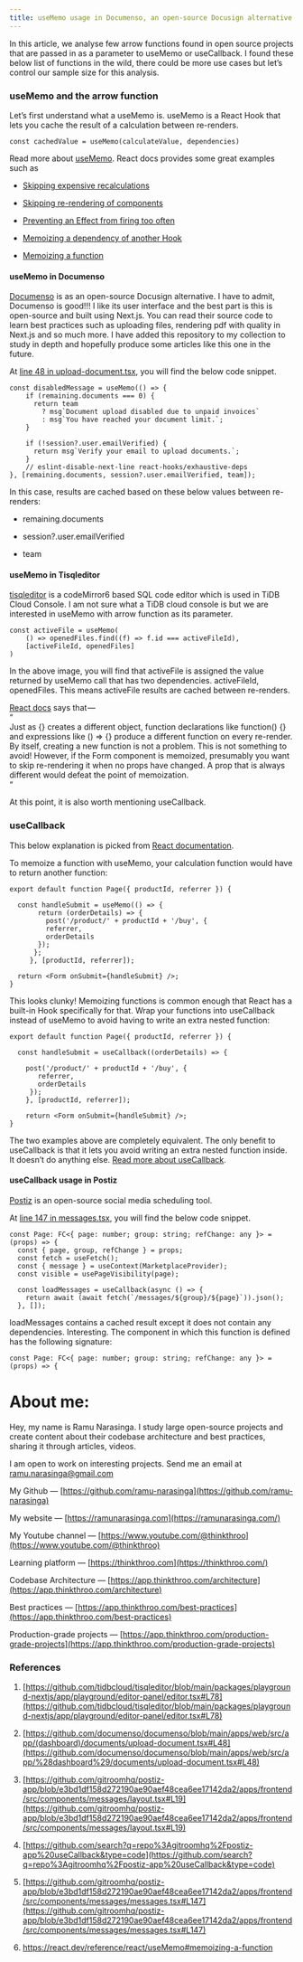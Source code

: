 ```yaml
---
title: useMemo usage in Documenso, an open-source Docusign alternative.
---
```


In this article, we analyse few arrow functions found in open source projects that are passed in as a parameter to useMemo or useCallback. I found these below list of functions in the wild, there could be more use cases but let’s control our sample size for this analysis.

### useMemo and the arrow function

Let’s first understand what a useMemo is. useMemo is a React Hook that lets you cache the result of a calculation between re-renders.

```plaintext
const cachedValue = useMemo(calculateValue, dependencies)
```

Read more about [useMemo](https://react.dev/reference/react/useMemo). React docs provides some great examples such as

* [Skipping expensive recalculations](https://react.dev/reference/react/useMemo#skipping-expensive-recalculations)
    
* [Skipping re-rendering of components](https://react.dev/reference/react/useMemo#skipping-re-rendering-of-components)
    
* [Preventing an Effect from firing too often](https://react.dev/reference/react/useMemo#preventing-an-effect-from-firing-too-often)
    
* [Memoizing a dependency of another Hook](https://react.dev/reference/react/useMemo#memoizing-a-dependency-of-another-hook)
    
* [Memoizing a function](https://react.dev/reference/react/useMemo#memoizing-a-function)
    

#### useMemo in Documenso

[Documenso](https://github.com/documenso/documenso/blob/main/apps/web/src/app/%28dashboard%29/documents/upload-document.tsx#L48) is as an open-source Docusign alternative. I have to admit, Documenso is good!!! I like its user interface and the best part is this is open-source and built using Next.js. You can read their source code to learn best practices such as uploading files, rendering pdf with quality in Next.js and so much more. I have added this repository to my collection to study in depth and hopefully produce some articles like this one in the future.

At [line 48 in upload-document.tsx](https://github.com/documenso/documenso/blob/main/apps/web/src/app/%28dashboard%29/documents/upload-document.tsx#L48), you will find the below code snippet.

```plaintext
const disabledMessage = useMemo(() => {
    if (remaining.documents === 0) {
      return team
        ? msg`Document upload disabled due to unpaid invoices`
        : msg`You have reached your document limit.`;
    }

    if (!session?.user.emailVerified) {
      return msg`Verify your email to upload documents.`;
    }
    // eslint-disable-next-line react-hooks/exhaustive-deps
}, [remaining.documents, session?.user.emailVerified, team]);
```

In this case, results are cached based on these below values between re-renders:

* remaining.documents
    
* session?.user.emailVerified
    
* team
    

#### useMemo in Tisqleditor

[tisqleditor](https://github.com/tidbcloud/tisqleditor/tree/main) is a codeMirror6 based SQL code editor which is used in TiDB Cloud Console. I am not sure what a TiDB cloud console is but we are interested in useMemo with arrow function as its parameter.

```plaintext
const activeFile = useMemo(
    () => openedFiles.find((f) => f.id === activeFileId),
    [activeFileId, openedFiles]
)
```

In the above image, you will find that activeFile is assigned the value returned by useMemo call that has two dependencies. activeFileId, openedFiles. This means activeFile results are cached between re-renders.

[React docs](https://react.dev/reference/react/useMemo#memoizing-a-function) says that —   
“  
Just as {} creates a different object, function declarations like function() {} and expressions like () =&gt; {} produce a different function on every re-render. By itself, creating a new function is not a problem. This is not something to avoid! However, if the Form component is memoized, presumably you want to skip re-rendering it when no props have changed. A prop that is always different would defeat the point of memoization.  
“

At this point, it is also worth mentioning useCallback.

### useCallback

This below explanation is picked from [React documentation](https://react.dev/reference/react/useMemo#memoizing-a-dependency-of-another-hook).

To memoize a function with useMemo, your calculation function would have to return another function:

```plaintext
export default function Page({ productId, referrer }) {
  
  const handleSubmit = useMemo(() => {
       return (orderDetails) => {
         post('/product/' + productId + '/buy', {
         referrer,
         orderDetails
       });
      };
     }, [productId, referrer]);
   
  return <Form onSubmit={handleSubmit} />;
}
```

This looks clunky! Memoizing functions is common enough that React has a built-in Hook specifically for that. Wrap your functions into useCallback instead of useMemo to avoid having to write an extra nested function:

```plaintext
export default function Page({ productId, referrer }) {
 
  const handleSubmit = useCallback((orderDetails) => {
 
    post('/product/' + productId + '/buy', {
       referrer,
       orderDetails
     });
    }, [productId, referrer]);
    
    return <Form onSubmit={handleSubmit} />;
}
```

The two examples above are completely equivalent. The only benefit to useCallback is that it lets you avoid writing an extra nested function inside. It doesn’t do anything else. [Read more about useCallback](https://react.dev/reference/react/useCallback).

#### useCallback usage in Postiz

[Postiz](https://postiz.com/) is an open-source social media scheduling tool.

At [line 147 in messages.tsx](https://github.com/gitroomhq/postiz-app/blob/e3bd1df158d272190ae90aef48cea6ee17142da2/apps/frontend/src/components/messages/messages.tsx#L147), you will find the below code snippet.

```plaintext
const Page: FC<{ page: number; group: string; refChange: any }> = (props) => {
  const { page, group, refChange } = props;
  const fetch = useFetch();
  const { message } = useContext(MarketplaceProvider);
  const visible = usePageVisibility(page);

  const loadMessages = useCallback(async () => {
    return await (await fetch(`/messages/${group}/${page}`)).json();
  }, []);
```

loadMessages contains a cached result except it does not contain any dependencies. Interesting. The component in which this function is defined has the following signature:

```plaintext
const Page: FC<{ page: number; group: string; refChange: any }> = (props) => {
```

# **About me:**

Hey, my name is Ramu Narasinga. I study large open-source projects and create content about their codebase architecture and best practices, sharing it through articles, videos.

I am open to work on interesting projects. Send me an email at ramu.narasinga@gmail.com

My Github — [https://github.com/ramu-narasinga](https://github.com/ramu-narasinga)

My website — [https://ramunarasinga.com](https://ramunarasinga.com/)

My Youtube channel — [https://www.youtube.com/@thinkthroo](https://www.youtube.com/@thinkthroo)

Learning platform — [https://thinkthroo.com](https://thinkthroo.com/)

Codebase Architecture — [https://app.thinkthroo.com/architecture](https://app.thinkthroo.com/architecture)

Best practices — [https://app.thinkthroo.com/best-practices](https://app.thinkthroo.com/best-practices)

Production-grade projects — [https://app.thinkthroo.com/production-grade-projects](https://app.thinkthroo.com/production-grade-projects)

### References

1. [https://github.com/tidbcloud/tisqleditor/blob/main/packages/playground-nextjs/app/playground/editor-panel/editor.tsx#L78](https://github.com/tidbcloud/tisqleditor/blob/main/packages/playground-nextjs/app/playground/editor-panel/editor.tsx#L78)
    
2. [https://github.com/documenso/documenso/blob/main/apps/web/src/app/(dashboard)/documents/upload-document.tsx#L48](https://github.com/documenso/documenso/blob/main/apps/web/src/app/%28dashboard%29/documents/upload-document.tsx#L48)
    
3. [https://github.com/gitroomhq/postiz-app/blob/e3bd1df158d272190ae90aef48cea6ee17142da2/apps/frontend/src/components/messages/layout.tsx#L19](https://github.com/gitroomhq/postiz-app/blob/e3bd1df158d272190ae90aef48cea6ee17142da2/apps/frontend/src/components/messages/layout.tsx#L19)
    
4. [https://github.com/search?q=repo%3Agitroomhq%2Fpostiz-app%20useCallback&type=code](https://github.com/search?q=repo%3Agitroomhq%2Fpostiz-app%20useCallback&type=code)
    
5. [https://github.com/gitroomhq/postiz-app/blob/e3bd1df158d272190ae90aef48cea6ee17142da2/apps/frontend/src/components/messages/messages.tsx#L147](https://github.com/gitroomhq/postiz-app/blob/e3bd1df158d272190ae90aef48cea6ee17142da2/apps/frontend/src/components/messages/messages.tsx#L147)
    
6. https://react.dev/reference/react/useMemo#memoizing-a-function